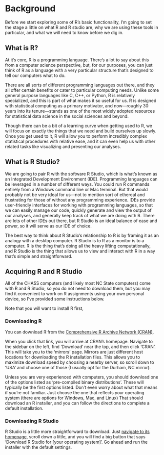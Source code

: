 # Background

Before we start exploring some of R's basic functionality, I'm going to set the stage a little on what R and R studio are, why we are using these tools in particular, and what we will need to know before we dig in.

## What is R?

At it's core, R is a programming language. There's a lot to say about this from a computer science perspective, but, for our purposes, you can just think of R as a language with a very particular structure that's designed to tell our computers what to do.

There are all sorts of different programming languages out there, and they all offer certain benefits or cater to particular computing needs. Unlike some general purpose languages like C, C++, or Python, R is relatively specialized, and this is part of what makes it so useful for us. R is designed with statistical computing as a primary motivator, and now---roughly 30 years into its tenure---stands as one of the most widely adopted resources for statistical data science in the social sciences and beyond.

Though there can be a bit of a learning curve when getting used to R, we will focus on exactly the things that we need and build ourselves up slowly. Once you get used to it, R will allow you to perform incredibly complex statistical procedures with relative ease, and it can even help us with other related tasks like visualizing and presenting our analyses.

## What is R Studio?

We are going to pair R with the software R Studio, which is what's known as an Integrated Development Environment (IDE). Programming languages can be leveraged in a number of different ways. You could run R commands entirely from a Windows command line or Mac terminal. But that would probably not be very ideal for us---not to mention sort of ethereal and frustrating for those of without any programming experience. IDEs provide user-friendly interfaces for working with programming languages, so that we can easily manage our code, quickly generate and view the output of our analyses, and generally keep track of what we are doing with R. There are lots of other IDEs out there, but R Studio is an ideal balance of ease and power, so it will serve as our IDE of choice.

The best way to think about R Studio's relationship to R is by framing it as an analogy with a desktop computer. R Studio is to R as a monitor is to a computer. R is the thing that's doing all the heavy lifting computationally, and R Studio is the thing that allows us to view and interact with R in a way that's simple and straightforward.

## Acquiring R and R Studio

All of the CHASS computers (and likely most NC State computers) come with R and R Studio, so you do not need to download them, but you may find it convenient to work on R assignments using your own personal device, so I've provided some instructions below.

Note that you will want to install R first,

### Downloading R

You can download R from the [Comprehensive R Archive Network (CRAN)](https://www.r-project.org/).

When you click that link, you will arrive at CRAN's homepage. Navigate to the sidebar on the left, find 'Download' near the top, and then click 'CRAN'. This will take you to the 'mirrors' page. Mirrors are just different host locations for downloading the R installation files. This allows you to maximize download speed by choosing a nearby server, so scroll down to 'USA' and choose one of those (I usually opt for the Durham, NC mirror).

Unless you are very experienced with computers, you should download one of the options listed as 'pre-compiled binary distributions'. These will typically be the first options listed. Don't even worry about what that means if you're not familiar. Just choose the one that reflects your operating system (there are options for Windows, Mac, and Linux) That should download an R installer, and you can follow the directions to complete a default installation.

### Downloading R Studio

R Studio is a little more straightforward to download. Just [navigate to its homepage](https://posit.co/download/rstudio-desktop/), scroll down a little, and you will find a big button that says 'Download R Studio for \[your operating system\]'. Go ahead and run the installer with the default settings.
